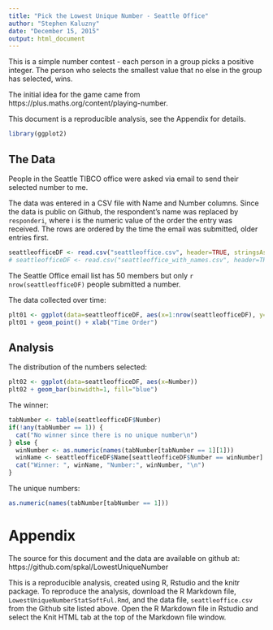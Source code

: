 ```yaml
---
title: "Pick the Lowest Unique Number - Seattle Office"
author: "Stephen Kaluzny"
date: "December 15, 2015"
output: html_document
---
```

This is a simple number contest - each person in a group picks a positive integer. The person who selects the smallest value that no else in the group has selected, wins.

The initial idea for the game came from https://plus.maths.org/content/playing-number.

This document is a reproducible analysis, see the Appendix for details.

```r
library(ggplot2)
```
## The Data
People in the Seattle TIBCO office were asked via email to send their selected number to me.

The data was entered in a CSV file with Name and Number columns.
Since the data is public on Github, the respondent's name was replaced by
`responderi`, where i is the numeric value of the order the entry was received.
The rows are ordered by the time the email was submitted, older entries first.
```r
seattleofficeDF <- read.csv("seattleoffice.csv", header=TRUE, stringsAsFactors = FALSE)
# seattleofficeDF <- read.csv("seattleoffice_with_names.csv", header=TRUE, stringsAsFactors = FALSE)
```
The Seattle Office email list has 50 members but only `r nrow(seattleofficeDF)` people submitted a number.

The data collected over time:

```r
plt01 <- ggplot(data=seattleofficeDF, aes(x=1:nrow(seattleofficeDF), y=Number))
plt01 + geom_point() + xlab("Time Order")
```

## Analysis
The distribution of the numbers selected:
```r
plt02 <- ggplot(data=seattleofficeDF, aes(x=Number))
plt02 + geom_bar(binwidth=1, fill="blue")
```

The winner:
```r
tabNumber <- table(seattleofficeDF$Number)
if(!any(tabNumber == 1)) {
  cat("No winner since there is no unique number\n")
} else {
  winNumber <- as.numeric(names(tabNumber[tabNumber == 1][1]))
  winName <- seattleofficeDF$Name[seattleofficeDF$Number == winNumber]
  cat("Winner: ", winName, "Number:", winNumber, "\n")
}
```
The unique numbers:
```r
as.numeric(names(tabNumber[tabNumber == 1]))
```
# Appendix
The source for this document and the data are available on github at:
https://github.com/spkal/LowestUniqueNumber

This is a reproducible analysis, created using R, Rstudio and the knitr package. To reproduce the analysis, download the R Markdown file, `LowestUniqueNumberStatSoftFul.Rmd`, and the data file, `seattleoffice.csv` from the Github site listed above. Open the R Markdown file in Rstudio and select the Knit HTML tab at the top of the Markdown file window. 
